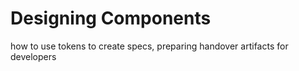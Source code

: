 
<Meta title="Documentation|How to create reusable components/Designing Components" />


# Designing Components

how to use tokens to create specs, preparing handover artifacts for developers
